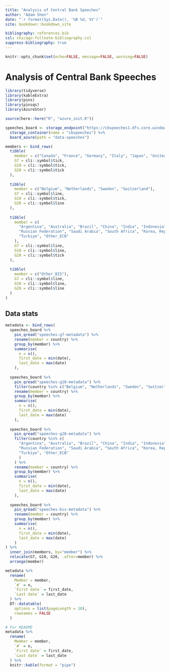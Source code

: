 ```yaml
---
title: "Analysis of Central Bank Speeches"
author: "Adam Shen"
date: "`r format(Sys.Date(), '%B %d, %Y')`"
site: bookdown::bookdown_site

bibliography: references.bib
csl: chicago-fullnote-bibliography.csl
suppress-bibliography: true
---
```


```r
knitr::opts_chunk$set(echo=FALSE, message=FALSE, warning=FALSE)
```

# Analysis of Central Bank Speeches {.unnumbered}

```r
library(tidyverse)
library(kableExtra)
library(pins)
library(pinsqs)
library(AzureStor)

source(here::here("R", "azure_init.R"))

speeches_board <- storage_endpoint("https://cbspeeches1.dfs.core.windows.net/", token=token) %>%
  storage_container(name = "cbspeeches") %>%
  board_azure(path = "data-speeches")
```

```r
members <- bind_rows(
  tibble(
    member = c("Canada", "France", "Germany", "Italy", "Japan", "United Kingdom", "United States"),
    G7 = cli::symbol$tick,
    G10 = cli::symbol$tick,
    G20 = cli::symbol$tick
  ),
  
  tibble(
    member = c("Belgium", "Netherlands", "Sweden", "Switzerland"),
    G7 = cli::symbol$line,
    G10 = cli::symbol$tick,
    G20 = cli::symbol$line
  ),
  
  tibble(
    member = c(
      "Argentina", "Australia", "Brazil", "China", "India", "Indonesia", "Mexico",
      "Russian Federation", "Saudi Arabia", "South Africa", "Korea, Republic of",
      "Turkiye", "Other_ECB"
    ),
    G7 = cli::symbol$line,
    G10 = cli::symbol$line,
    G20 = cli::symbol$tick
  ),
  
  tibble(
    member = c("Other_BIS"),
    G7 = cli::symbol$line,
    G10 = cli::symbol$line,
    G20 = cli::symbol$line
  )
)
```

## Data stats {.unnumbered}

```r
metadata <- bind_rows(
  speeches_board %>%
    pin_qread("speeches-g7-metadata") %>%
    rename(member = country) %>%
    group_by(member) %>%
    summarise(
      n = n(),
      first_date = min(date),
      last_date = max(date)
    ),
  
  speeches_board %>%
    pin_qread("speeches-g10-metadata") %>%
    filter(country %in% c("Belgium", "Netherlands", "Sweden", "Switzerland")) %>%
    rename(member = country) %>%
    group_by(member) %>%
    summarise(
      n = n(),
      first_date = min(date),
      last_date = max(date)
    ),
  
  speeches_board %>%
    pin_qread("speeches-g20-metadata") %>%
    filter(country %in% c(
      "Argentina", "Australia", "Brazil", "China", "India", "Indonesia", "Mexico",
      "Russian Federation", "Saudi Arabia", "South Africa", "Korea, Republic of",
      "Turkiye", "Other_ECB"
      )
    ) %>%
    rename(member = country) %>%
    group_by(member) %>%
    summarise(
      n = n(),
      first_date = min(date),
      last_date = max(date)
    ),
  
  speeches_board %>%
    pin_qread("speeches-bis-metadata") %>%
    rename(member = country) %>%
    group_by(member) %>%
    summarise(
      n = n(),
      first_date = min(date),
      last_date = max(date)
    )
) %>%
  inner_join(members, by="member") %>%
  relocate(G7, G10, G20, .after=member) %>%
  arrange(member)
```

```r
metadata %>%
  rename(
    Member = member,
    `#` = n,
    `First date` = first_date,
    `Last date` = last_date
  ) %>%
  DT::datatable(
    options = list(pageLength = 10),
    rownames = FALSE
  )
```

```r
# For README
metadata %>%
  rename(
    Member = member,
    `#` = n,
    `First date` = first_date,
    `Last date` = last_date
  ) %>%
  knitr::kable(format = "pipe")
```
